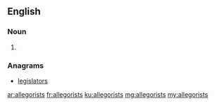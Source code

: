 ==English==

===Noun===
{{head|en|noun plural form}}

# {{plural of|allegorist|lang=en}}

===Anagrams===
* [[legislators#English|legislators]]

[[ar:allegorists]]
[[fr:allegorists]]
[[ku:allegorists]]
[[mg:allegorists]]
[[my:allegorists]]